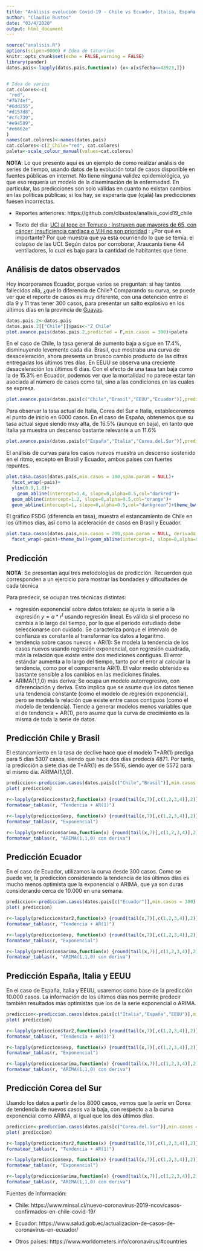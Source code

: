 ```yaml
---
title: "Análisis evolución Covid-19 - Chile vs Ecuador, Italia, España, Brasil, Corea del Sur (03/04/2020)"
author: "Claudio Bustos"
date: "03/4/2020"
output: html_document
---
```


```r
source("analisis.R")
options(scipen=9000) # Idea de taturrion
knitr::opts_chunk$set(echo = FALSE,warning = FALSE)
library(pander)
datos.pais<-lapply(datos.pais,function(x) {x<-x[x$fecha<=43923,]})


# Idea de varios
cat.colores<-c(
 "red",
"#7b74ef",
"#6dd255",
"#d157d8",
"#cfc739",
"#e94589",
"#e6662e"
)
names(cat.colores)<-names(datos.pais)
cat.colores<-c(Z_Chile="red", cat.colores)
paleta<-scale_colour_manual(values=cat.colores)
```

**NOTA**: Lo que presento aquí es un ejemplo de como realizar análisis de series de tiempo, usando datos de la evolución total de casos disponible en fuentes públicas en internet. No tiene ninguna validez epidemiológica, ya que eso requería un modelo de la diseminación de la enfermedad. En particular, las predicciones son solo válidas en cuanto no existan cambios en las políticas públicas; si los hay, se esperaría que (ojalá) las predicciones fuesen incorrectas.

* Reportes anteriores: https://github.com/clbustos/analisis_covid19_chile


* Texto del día: [UCI al tope en Temuco : Instruyen que mayores de 65, con cáncer, insuficiencia cardíaca o VIH no son prioridad](https://digital.lasegunda.com/2020/04/03/A/BM3PK838#zoom=page-width) : ¿Por qué es importante? Por qué muestra que ya está ocurriendo lo que se temía: el colapso de las UCI. Según datos por corroborar, Araucanía tiene 44 ventiladores, lo cual es bajo para la cantidad de habitantes que tiene.
  
## Análisis de datos observados

Hoy incorporamos Ecuador, porque varios se preguntan: si hay tantos fallecidos allá, ¿qué lo diferencia de Chile? Comparando su curva, se puede ver que el reporte de casos es muy diferente, con una detención entre el día 9 y 11 tras tener 300 casos, para presentar un salto explosivo en los últimos días en la provincia de [Guayas](https://www.salud.gob.ec/wp-content/uploads/2020/04/Boletin-034-AM_Nacional.pdf).
```r
datos.pais.2<-datos.pais
datos.pais.2[["Chile"]]$pais<-"Z_Chile"
plot.avance.pais(datos.pais.2,predicted = F,min.casos = 300)+paleta
```

En el caso de Chile, la tasa general de aumento baja a sigue en 17.4%, disminuyendo levemente cada día. Brasil, que mostraba una curva de desaceleración, ahora presenta un brusco cambio producto de las cifras entregadas los últimos tres días. En EEUU se observa una creciente desaceleración los últimos 6 días. Con el efecto de una tasa tan baja como la de 15.3% en Ecuador, podemos ver que la mortalidad no parece estar tan asociada al número de casos como tal, sino a las condiciones en las cuales se expresa.



```r
plot.avance.pais(datos.pais[c("Chile","Brasil","EEUU","Ecuador")],predicted = T,min.casos = 300, span.param = NULL)+facet_wrap(~pais)+paleta
```


Para observar la tasa actual de Italia, Corea del Sur e Italia, estableceremos el punto de inicio en 6000 casos. En el caso de España, obtenemos que su tasa actual sigue siendo muy alta, de 16.5% (aunque en baja), en tanto que Italia ya muestra un descenso bastante relevante a un 11.6%

```r
plot.avance.pais(datos.pais[c("España","Italia","Corea.del.Sur")],predicted = T,min.casos = 6000, span.param = NULL)+facet_wrap(~pais)+paleta
```

El análisis de curvas para los casos nuevos muestra un descenso sostenido en el ritmo, excepto en Brasil y Ecuador, ambos países con fuertes repuntes.

```r
plot.tasa.casos(datos.pais,min.casos = 100,span.param = NULL)+
  facet_wrap(~pais)+
  ylim(0.9,1.8)+
    geom_abline(intercept=1.4, slope=0,alpha=0.5,col="darkred")+
  geom_abline(intercept=1.2, slope=0,alpha=0.5,col="orange")+
  geom_abline(intercept=1, slope=0,alpha=0.5,col="darkgreen")+theme_bw()+paleta
```

El gráfico FSDG (diferencia en tasa), muestra el estancamiento de Chile en los últimos días, así como la aceleración de casos en Brasil y Ecuador.

```r
plot.tasa.casos(datos.pais,min.casos = 200,span.param = NULL, derivada.2 = TRUE)+
  facet_wrap(~pais)+theme_bw()+geom_abline(intercept=1, slope=0,alpha=0.5,col="darkgreen")+ylab("tasa día n / tasa día n-1")+paleta
```


## Predicción

**NOTA**: Se presentan aquí tres metodologías de predicción. Recuerden que corresponden a un ejercicio para mostrar las bondades y dificultades de cada técnica

Para predecir, se ocupan tres técnicas distintas:

* regresión exponencial sobre datos totales: se ajusta la serie a la expresión $y=a * r^t$ usando regresión lineal. Es válida si el proceso no cambia a lo largo del tiempo, por lo que el periodo estudiado debe seleccionarse con cuidado. Se caracteriza porque el intervalo de confianza es constante al transformar los datos a logaritmo. 
* tendencia sobre casos nuevos + AR(1): Se modela la tendencia de los casos nuevos usando regresión exponencial, con regresión cuadrada, más la relación que existe entre dos mediciones contiguas. El error estándar aumenta a lo largo del tiempo, tanto por el error al calcular la tendencia, como por el componente AR(1). El valor medio obtenido es bastante sensible a los cambios en las mediciones finales.
* ARIMA(1,1,0) más deriva: Se ocupa un modelo autorregresivo, con diferenciación y deriva. Esto implica que se asume que los datos tienen una tendencia constante (como el modelo de regresión exponencial), pero se modela la relación que existe entre casos contiguos (como el modelo de tendencia). Tiende a generar modelos menos variables que el de tendencia + AR(1), pero asume que la curva de crecimiento es la misma de toda la serie de datos.

## Predicción Chile y Brasil

El estancamiento en la tasa de declive hace que el modelo T+AR(1) prediga para 5 días 5307 casos, siendo que hace dos días predecía 4871. Por tanto, la predicción a siete días de T+AR(1) es de 5516, siendo ayer de 5572 para el mismo día. ARIMA(1,1,0).
```r
prediccion<-prediccion.casos(datos.pais[c("Chile","Brasil")],min.casos = 300)
plot( prediccion)
```



```r
r<-lapply(prediccion$tar2,function(x) {round(tail(x,7)[,c(1,2,3,4)],2)})
formatear_tablas(r, "Tendencia + AR(1)")
```

```r
r<-lapply(prediccion$exp, function(x) {round(tail(x,7)[,c(1,2,3,4)],2)})
formatear_tablas(r, "Exponencial")
```

```r
r<-lapply(prediccion$arima,function(x) {round(tail(x,7)[,c(1,2,3,4)],2)})
formatear_tablas(r, "ARIMA(1,1,0) con deriva")
```

## Predicción Ecuador
En el caso de Ecuador, utilizamos la curva desde 300 casos. Como se puede ver, la predicción considerando la tendencia de los últimos días es mucho menos optimista que la exponencial o ARIMA, que ya son duras considerando cerca de 10.000 en una semana. 
```r
prediccion<-prediccion.casos(datos.pais[c("Ecuador")],min.casos = 300)
plot( prediccion)
```

```r
r<-lapply(prediccion$tar2,function(x) {round(tail(x,7)[,c(1,2,3,4)],2)})
formatear_tablas(r, "Tendencia + AR(1)")
```

```r
r<-lapply(prediccion$exp, function(x) {round(tail(x,7)[,c(1,2,3,4)],2)})
formatear_tablas(r, "Exponencial")
```


```r
r<-lapply(prediccion$arima,function(x) {round(tail(x,7)[,c(1,2,3,4)],2)})
formatear_tablas(r, "ARIMA(1,1,0) con deriva")
```


## Predicción España, Italia y EEUU
 En el caso de España, Italia y EEUU, usaremos como base de la predicción 10.000 casos. La información de los últimos días nos permite predecir también resultados más optimistas que los de la serie exponencial o ARIMA.


```r
prediccion<-prediccion.casos(datos.pais[c("Italia","España","EEUU")],min.casos = 10000)
plot( prediccion)
```

```r
r<-lapply(prediccion$tar2,function(x) {round(tail(x,7)[,c(1,2,3,4)],2)})
formatear_tablas(r, "Tendencia + AR(1)")
```

```r
r<-lapply(prediccion$exp, function(x) {round(tail(x,7)[,c(1,2,3,4)],2)})
formatear_tablas(r, "Exponencial")
```


```r
r<-lapply(prediccion$arima,function(x) {round(tail(x,7)[,c(1,2,3,4)],2)})
formatear_tablas(r, "ARIMA(1,1,0) con deriva")
```

## Predicción Corea del Sur


Usando los datos a partir de los 8000 casos, vemos que la serie en Corea de tendencia de nuevos casos va la baja, con respecto a a la curva exponencial como ARIMA, al igual que los dos últimos días.


```r
prediccion<-prediccion.casos(datos.pais[c("Corea.del.Sur")],min.casos = 8000)
plot( prediccion)
```

```r
r<-lapply(prediccion$tar2,function(x) {round(tail(x,7)[,c(1,2,3,4)],2)})
formatear_tablas(r, "Tendencia + AR(1)")
```

```r
r<-lapply(prediccion$exp, function(x) {round(tail(x,7)[,c(1,2,3,4)],2)})
formatear_tablas(r, "Exponencial")
```


```r
r<-lapply(prediccion$arima,function(x) {round(tail(x,7)[,c(1,2,3,4)],2)})
formatear_tablas(r, "ARIMA(1,1,0) con deriva")
```

Fuentes de información:

* Chile: https://www.minsal.cl/nuevo-coronavirus-2019-ncov/casos-confirmados-en-chile-covid-19/

* Ecuador: https://www.salud.gob.ec/actualizacion-de-casos-de-coronavirus-en-ecuador/

* Otros países: https://www.worldometers.info/coronavirus/#countries
